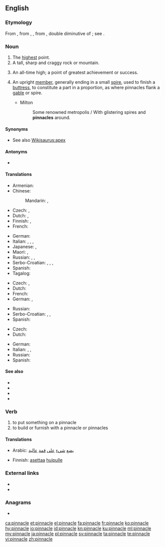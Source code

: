 ==English==

===Etymology===
From {{etyl|enm|en}}, from {{etyl|fro|en}} {{m|fro|pinacle}}, {{m|fro|pinnacle}}, from {{etyl|LL.|en}} {{m|la|pinnaculum||a peak, pinnacle}}, double diminutive of {{etyl|la|en}} {{m|la|pinna||a pinnacle}}; see {{m|en|pin}}.

===Noun===
{{en-noun}}

# The [[high]]est point.
# A tall, sharp and craggy rock or mountain.
# {{lb|en|figuratively}} An all-time high; a point of greatest achievement or success.
# {{lb|en|architecture}} An upright [[member]], generally ending in a small [[spire]], used to finish a [[buttress]], to constitute a part in a proportion, as where pinnacles flank a [[gable]] or spire.
#* Milton
#*: Some renowned metropolis / With glistering spires and '''pinnacles''' around.

====Synonyms====
* See also [[Wikisaurus:apex]]

====Antonyms====
* {{l|en|nadir}}

====Translations====
{{trans-top|highest point}}
* Armenian: {{t+|hy|գագաթնակետ}}
* Chinese:
*: Mandarin: {{t+|cmn|巔峰|sc=Hani}}, {{t+|cmn|巅峰|tr=diānfēng|sc=Hani}}
* Czech: {{t+|cs|vrchol}}, {{t|cs|vrcholek|m}}
* Dutch: {{t+|nl|top|m}}, {{t+|nl|spits|m}}
* Finnish: {{t+|fi|huippu}}, {{t|fi|huippukohta}}
* French: {{t+|fr|cime}}
{{trans-mid}}
* German: {{t+|de|Gipfel|m}}
* Italian: {{t+|it|pinnacolo|m}}, {{t+|it|cima|f}}, {{t+|it|picco|m}}, {{t+|it|somma|f}}
* Japanese: {{t|ja|頂上|tr=ちょうじょう, chōjō|sc=Jpan}}, {{t|ja|頂点|tr=ちょうてん, chōten|sc=Jpan}}
* Maori: {{t|mi|karamata}}, {{t|mi|karamatamata}}
* Russian: {{t+|ru|пик|m}}, {{t|ru|[[высший|вы́сшая]] [[то́чка]]|f}}, {{t+|ru|верши́на|f}}
* Serbo-Croatian: {{t+|sh|vrh}}, {{t+|sh|vrhunac}}, {{t|sh|врх|m}}, {{t|sh|врхунац|m}}
* Spanish: {{t+|es|cumbre|f}}
* Tagalog: {{t|tl|karurukan}}
{{trans-bottom}}

{{trans-top|tall, sharp and craggy rock or mountain}}
* Czech: {{t|cs|špice|f}}, {{t+|cs|špička|f}}
* Dutch: {{t+|nl|spits|m}}
* French: {{t+|fr|pic}}
* German: {{t|de|Felsnadel|f}}, {{t|de|Felsturm|m}}
{{trans-mid}}
* Russian: {{t|ru|[[остроконечный|остроконе́чная]] [[скала́]]|f}}
* Serbo-Croatian: {{t+|sh|šiljak}}, {{t+|sh|vrhunac}}, {{t+|sh|vrh}}
* Spanish: {{t+|es|pico|m}}
{{trans-bottom}}

{{trans-top|figuratively: all-time high}}
* Czech: {{t|cs|(absolutní) špička|f}}
* Dutch: {{t+|nl|toppunt|n}}
{{trans-mid}}
* German: {{t+|de|Höhepunkt|m}}
* Italian: {{t+|it|apogeo|m}}, {{t+|it|culmine|m}}, {{t+|it|apice|m}}
* Russian: {{t+|ru|пик|m}}
* Spanish: {{t+|es|ápice|m}}
{{trans-bottom}}

====See also====
* {{l|en|acme}}
* {{l|en|apex}}
* {{l|en|peak}}
* {{l|en|summit}}

===Verb===
{{en-verb|pinnacl}}

# to put something on a pinnacle
# to build or furnish with a pinnacle or pinnacles
#: {{rfquotek|T. Warton}}

====Translations====
{{trans-top|put something on a pinnacle}}
* Arabic: [[يضع]] [[شيء]] [[على]] [[قمة]] [[عالية]]
{{trans-mid}}
* Finnish: [[asettaa]] [[huippu|huipulle]]
{{trans-bottom}}

===External links===
* {{R:Webster 1913}}
* {{R:Century 1911}}

===Anagrams===
* {{l|en|pannicle}}

[[ca:pinnacle]]
[[et:pinnacle]]
[[el:pinnacle]]
[[fa:pinnacle]]
[[fr:pinnacle]]
[[ko:pinnacle]]
[[hy:pinnacle]]
[[io:pinnacle]]
[[id:pinnacle]]
[[kn:pinnacle]]
[[ku:pinnacle]]
[[ml:pinnacle]]
[[my:pinnacle]]
[[ja:pinnacle]]
[[pl:pinnacle]]
[[sv:pinnacle]]
[[ta:pinnacle]]
[[te:pinnacle]]
[[vi:pinnacle]]
[[zh:pinnacle]]